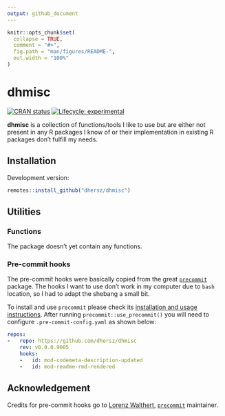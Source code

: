 ```yaml
---
output: github_document
---
```


```r
knitr::opts_chunk$set(
  collapse = TRUE,
  comment = "#>",
  fig.path = "man/figures/README-",
  out.width = "100%"
)
```

# dhmisc

[![CRAN status](https://www.r-pkg.org/badges/version/dhmisc)](https://CRAN.R-project.org/package=dhmisc)
[![Lifecycle: experimental](https://img.shields.io/badge/lifecycle-experimental-orange.svg)](https://www.tidyverse.org/lifecycle/#experimental)

**dhmisc** is a collection of functions/tools I like to use but are either not present in any R packages I know of or their implementation in existing R packages don't fulfill my needs.

## Installation

Development version:

```r
remotes::install_github("dhersz/dhmisc")
```

## Utilities

### Functions

The package doesn't yet contain any functions.

### Pre-commit hooks

The pre-commit hooks were basically copied from the great [`precommit`](https://github.com/lorenzwalthert/precommit) package. The hooks I want to use don't work in my computer due to `bash` location, so I had to adapt the shebang a small bit.

To install and use `precommit` please check its [installation and usage instructions](https://github.com/lorenzwalthert/precommit#installation). After running `precommit::use_precommit()` you will need to configure `.pre-commit-config.yaml` as shown below:

```yaml
repos:
-   repo: https://github.com/dhersz/dhmisc
    rev: v0.0.0.9005
    hooks:
    -   id: mod-codemeta-description-updated
    -   id: mod-readme-rmd-rendered
```

## Acknowledgement

Credits for pre-commit hooks go to [Lorenz Walthert](https://github.com/lorenzwalthert), [`precommit`](https://github.com/lorenzwalthert/precommit) maintainer.
